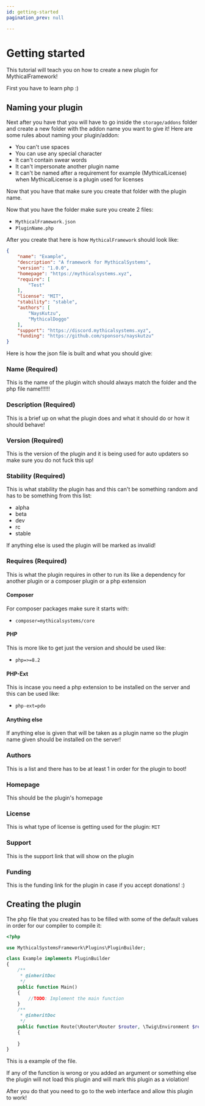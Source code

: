 ```yaml
---
id: getting-started
pagination_prev: null

---
```


# Getting started

This tutorial will teach you on how to create a new plugin for MythicalFramework!

First you have to learn php :)

## Naming your plugin 

Next after you have that you will have to go inside the `storage/addons` folder and create a new folder with the addon name you want to give it!
Here are some rules about naming your plugin/addon:

- You can't use spaces
- You can use any special character
- It can't contain swear words 
- It can't impersonate another plugin name
- It can't be named after a requirement for example (MythicalLicense) when MythicalLicense is a plugin used for licenses

Now that you have that make sure you create that folder with the plugin name. 

Now that you have the folder make sure you create 2 files:

- `MythicalFramework.json`
- `PluginName.php`

After you create that here is how `MythicalFramework` should look like: 

```json
{
    "name": "Example",
    "description": "A framework for MythicalSystems",
    "version": "1.0.0",
    "homepage": "https://mythicalsystems.xyz",
    "require": [
        "Test"
    ],
    "license": "MIT",
    "stability": "stable",
    "authors": [
        "NaysKutzu",
        "MythicalDoggo"
    ],
    "support": "https://discord.mythicalsystems.xyz",
    "funding": "https://github.com/sponsors/nayskutzu"
}
```

Here is how the json file is built and what you should give:

### Name (Required)
This is the name of the plugin witch should always match the folder and the php file name!!!!!!

### Description (Required)
This is a brief up on what the plugin does and what it should do or how it should behave!

### Version (Required)
This is the version of the plugin and it is being used for auto updaters so make sure you do not fuck this up!

### Stability (Required)
This is what stability the plugin has and this can't be something random and has to be something from this list:

- alpha
- beta
- dev
- rc
- stable

If anything else is used the plugin will be marked as invalid!

### Requires (Required)
This is what the plugin requires in other to run its like a dependency for another plugin or a composer plugin or a php extension


#### Composer 

For composer packages make sure it starts with: 
- `composer=mythicalsystems/core`

#### PHP 

This is more like to get just the version and should be used like: 

- `php=>=8.2`

#### PHP-Ext

This is incase you need a php extension to be installed on the server and this can be used like: 
- `php-ext=pdo`

#### Anything else

If anything else is given that will be taken as a plugin name so the plugin name given should be installed on the server!

### Authors
This is a list and there has to be at least 1 in order for the plugin to boot!

### Homepage
This should be the plugin's homepage

### License 
This is what type of license is getting used for the plugin: `MIT`

### Support 
This is the support link that will show on the plugin

### Funding 
This is the funding link for the plugin in case if you accept donations! :)


## Creating the plugin

The php file that you created has to be filled with some of the default values in order for our compiler to compile it: 

```php
<?php

use MythicalSystemsFramework\Plugins\PluginBuilder;

class Example implements PluginBuilder
{
    /**
     * @inheritDoc
     */
    public function Main()
    {
        //TODO: Implement the main function
    }
    /**
     * @inheritDoc
     */
    public function Route(\Router\Router $router, \Twig\Environment $renderer)
    {
        
    }
}
```

This is a example of the file.

If any of the function is wrong or you added an argument or something else the plugin will not load this plugin and will mark this plugin as a violation!

After you do that you need to go to the web interface and allow this plugin to work!

